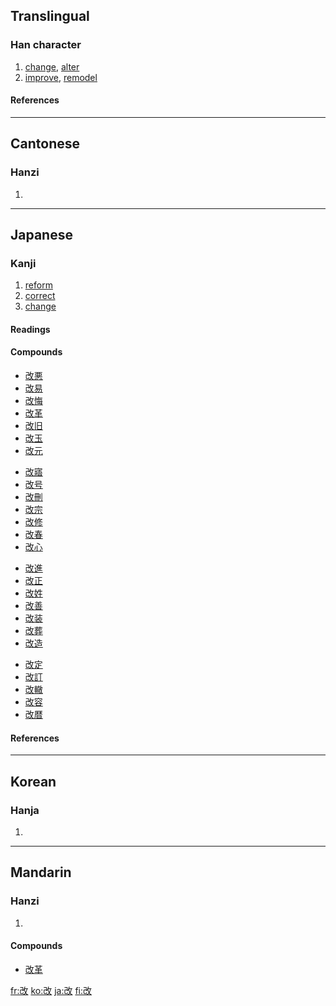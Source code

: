 ==Translingual==
===Han character===
{{Han char|rn=66|rad=攴|as=03|sn=7|four=1874<sub>0</sub>|canj=尸山人大 (SUOK)}}
# [[change]], [[alter]]
# [[improve]], [[remodel]]
====References====
{{Han ref|kx=0468.110|dkj=13114|dj=0816.040|hdz=21450.010|uh=6539|ud=25913|bh=A7EF|bd=42991}}

----
==Cantonese==
===Hanzi===
{{yue-hanzi|jyut=|y=goi2}}
# {{defn|Cantonese}}

----
==Japanese==
===Kanji===
{{ja-kanji|grade=4|rs=攴03}}
# [[reform]]
# [[correct]]
# [[change]]
====Readings====
{{ja-readings|on=[[かい]] (kai)|kun=[[あらためる]] (aratameru), [[あらため]] (aratame), [[あらたまる]] (aratamaru)|nadzuke=[[あら]] (ara)}}
====Compounds====
{{top4}}
*[[改悪]]
*[[改易]]
*[[改悔]]
*[[改革]]
*[[改旧]]
*[[改玉]]
*[[改元]]
{{mid4}}
*[[改寤]]
*[[改号]]
*[[改刪]]
*[[改宗]]
*[[改修]]
*[[改春]]
*[[改心]]
{{mid4}}
*[[改進]]
*[[改正]]
*[[改姓]]
*[[改善]]
*[[改装]]
*[[改葬]]
*[[改造]]
{{mid4}}
*[[改定]]
*[[改訂]]
*[[改轍]]
*[[改容]]
*[[改暦]]
{{bottom}}
==== References ====
{{ja-kref|a|1894|89FC|327E}}
----

==Korean==
===Hanja===
{{ko-hanja|hangeul=개|eumhun=|rv=gae|mr=kae|y=kay}}
# {{defn|Korean}}

----
==Mandarin==
===Hanzi===
{{cmn-hanzi|pin=[[gǎi]] ([[gai3]])|wg=kai<sup>3</sup>}}
# {{defn|Mandarin}}
====Compounds====
*[[改革]]

[[fr:改]]
[[ko:改]]
[[ja:改]]
[[fi:改]]